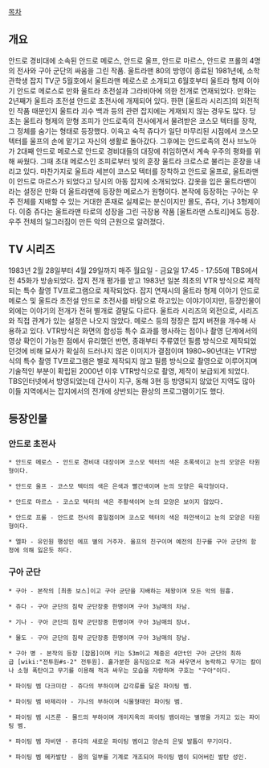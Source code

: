 [[목차]]
== 개요 ==
안드로 경비대에 소속된 안드로 메로스, 안드로 울프, 안드로 마르스, 안드로 프롤의 4명의 전사와 구아 군단의 싸움을 그린 작품. 울트라맨 80의 방영이 종료된 1981년에, 소학 관학생 잡지 TV군 5월호에서 울트라맨 메로스로 소개되고 6월호부터 울트라 형제 이야기 안드로 메로스로 만화 울트라 초전설과 그라비아에 의한 전개로 연재되었다. 만화는 2년째가 울트라 초전설 안드로 초전사에 개제되어 있다. 한편 [울트라 시리즈]의 외전적인 작품 때문인지 울트라 괴수 백과 등의 관련 잡지에는 게재되지 않는 경우도 많다. 당초는 울트라 형제의 맏형 조피가 안드로족의 전사에게서 물려받은 코스모 텍터를 장착, 그 정체를 숨기는 형태로 등장했다. 이윽고 숙적 쥬다가 일단 마무리된 시점에서 코스모 텍터를 울프의 손에 맡기고 자신의 생활로 돌아갔다. 그후에는 안드로족의 전사 브노아가 2대째 안드로 메로스로 안드로 경비대들의 대장에 취임하면서 계속 우주의 평화를 위해 싸웠다. 그때 초대 메로스인 조피로부터 빛의 훈장 울트라 크로스로 불리는 훈장을 내리고 있다. 마찬가지로 울트라 세븐이 코스모 텍터를 장착하고 안드로 울프로, 울트라맨이 안드로 마르스가 되었다고 당시의 아동 잡지에 소개되었다. 갑옷을 입은 울트라맨이라는 설정은 만화 더 울트라맨에 등장한 메로스가 원형이다. 본작에 등장하는 구아는 우주 전체를 지배할 수 있는 거대한 존재로 실제로는 분신이지만 몰도, 쥬다, 기나 3형제이다. 이중 쥬다는 울트라맨 타로의 성장을 그린 극장용 작품 [울트라맨 스토리]에도 등장. 우주 전체의 일그러짐이 만든 악의 근원으로 알려졌다.

== TV 시리즈 ==
1983년 2월 28일부터 4월 29일까지 매주 월요일 - 금요일 17:45 - 17:55에 TBS에서 전 45화가 방송되었다. 잡지 전개 평가를 받고 1983년 일본 최초의 VTR 방식으로 제작되는 특수 촬영 TV프로그램으로 제작되었다. 잡지 연재시의 울트라 형제 이야기 안드로 메로스 및 울트라 초전설 안드로 초전사를 바탕으로 하고있는 이야기이지만, 등장인물이외에는 이야기의 전개가 전혀 별개로 결말도 다르다. 울트라 시리즈의 외전으로, 시리즈와 직접 관계가 있는 설정은 나오지 않았다. 메로스 등의 정장은 잡지 버젼을 개수해 사용하고 있다. VTR방식은 화면의 합성등 특수 효과를 행사하는 점이나 촬영 단계에서의 영상 확인이 가능한 점에서 유리했던 반면, 종래부터 주류였던 필름 방식으로 제작되었던것에 비해 묘사가 확실히 드러나지 않은 이미지가 결점이며 1980~90년대는 VTR방식의 특수 촬영 TV프로그램은 별로 제작되지 않고 필름 방식으로 촬영으로 이루어지며 기술적인 부분이 확립된 2000년 이후 VTR방식으로 촬영, 제작이 보급되게 되었다. TBS인터넷에서 방영되었는데 간사이 지구, 동해 3현 등 방영되지 않았던 지역도 많아 이들 지역에서는 잡지에서의 전개에 상반되는 환상의 프로그램이기도 했다.

== 등장인물 ==
=== 안드로 초전사 ===
 * 안드로 메로스 - 안드로 경비대 대장이며 코스모 텍터의 색은 초록색이고 눈의 모양은 타원형이다.

 * 안드로 울프 - 코스모 텍터의 색은 은색과 빨간색이며 눈의 모양은 육각형이다.

 * 안드로 마르스 - 코스모 텍터의 색은 주황색이며 눈의 모양은 보이지 않았다. 

 * 안드로 프롤 - 안드로 전사의 홍일점이며 코스모 텍터의 색은 하얀색이고 눈의 모양은 타원형이다.

 * 엘파 - 유인원 행성인 에프 별의 거주자. 울프의 친구이며 예전의 친구를 구아 군단의 함정에 의해 잃은듯 하다.

=== 구아 군단 ===
 * 구아 - 본작의 [최종 보스]이고 구아 군단을 지배하는 제왕이며 모든 악의 원흉. 

 * 쥬다 - 구아 군단의 침략 군단장중 한명이며 구아 3남매의 차남.

 * 기나 - 구아 군단의 침략 군단장중 한명이며 구아 3남매의 장녀.

 * 몰도 - 구아 군단의 침략 군단장중 한명이며 구아 3남매의 장남. 

 * 구아 병 - 본작의 등장 [잡몹]이며 키는 53m이고 체중은 4만t인 구아 군단의 최하급 [wiki:"전투원#s-2" 전투원]. 홀가분한 움직임으로 적과 싸우면서 농락하고 무기는 칼이나 소형 폭탄이고 무기를 이용해 적과 싸우는 모습을 자랑하며 구호는 "구아"이다.

 * 파이팅 벰 다크미란 - 쥬다의 부하이며 갑각류를 닮은 파이팅 벰.

 * 파이팅 벰 바제리아 - 기나의 부하이며 식물형태인 파이팅 벰. 

 * 파이팅 벰 시즈룬 - 몰드의 부하이며 개미지옥의 파이팅 뱀이라는 별명을 가지고 있는 파이팅 벰.

 * 파이팅 벰 자비덴 - 쥬다의 새로운 파이팅 벰이고 양손의 은빛 발톱이 무기이다.

 * 파이팅 벰 메카발탄 - 몸의 일부를 기계로 개조되어 파이팅 뱀이 되어버린 발탄 성인.
